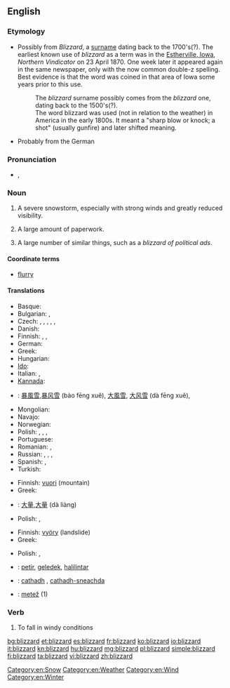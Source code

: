 ==English==

===Etymology===
{{unk.}}
{{rel-top|etymology theories}}
* Possibly from ''Blizzard'', a [[surname]] dating back to the 1700's(?). The earliest known use of ''blizzard'' as a term was in the [[W:Estherville, Iowa|Estherville, Iowa]], ''Northern Vindicator'' on 23 April 1870.  One week later it appeared again in the same newspaper, only with the now common double-z spelling.  Best evidence is that the word was coined in that area of Iowa some years prior to this use.
*: The ''blizzard'' surname possibly comes from the ''blizzard'' one, dating back to the 1500's(?).
*: The word blizzard was used (not in relation to the weather) in America in the early 1800s. It meant a "sharp blow or knock; a shot" (usually gunfire) and later shifted meaning.
* Probably from the German {{term|blitzartig||lang=de|very fast, like a lightning}}
{{rel-bottom}}

===Pronunciation===
* {{IPA|/ˈblɪz.əd/}}, {{X-SAMPA|/"blIz.@d/}}

===Noun===
{{en-noun}}

# A severe snowstorm, especially with strong winds and greatly reduced visibility.
# {{figuratively}} A large amount of paperwork.
# {{figuratively}} A large number of similar things, such as a ''blizzard of political ads''.

====Coordinate terms====
* [[flurry]]

====Translations====
{{trans-top|severe snowstorm}}
* Basque: {{t+|eu|bisuts|xs=Basque}}
* Bulgarian: {{t+|bg|виелица|f}},  {{t-|bg|фъртуна|f}}
* Czech: {{t-|cs|blizard|m}}, {{t-|cs|sněhová bouře|f}}, {{t-|cs|sněhová vichřice|f}}, {{t-|cs|vánice|f}}, {{t+|cs|metelice|f}}, {{t-|cs|chumelenice|f}}
* Danish: {{t-|da|snestorm|c}}
* Finnish: {{t+|fi|myräkkä}}, {{t+|fi|lumimyrsky}}, {{t+|fi|pyry}}
* German: {{t+|de|Schneesturm|m}}
* Greek: {{t+|el|χιονοθύελλα|f|tr=chionothýella}}
* Hungarian: {{t+|hu|hóvihar}}
* [[Ido]]: {{t-|io|nivegoza tempesto|xs=Ido}}
* Italian: {{t+|it|tormenta}}, {{t-|it|bufera di neve}}
* [[Kannada]]: {{t+|kn|ಹಿಮಪಾತ|tr=himapāta|sc=Knda|xs=Kannada}}
{{trans-mid}}
* {{ttbc|zh}}: [[暴風雪]],[[暴风雪]] (bào fēng xuě), [[大風雪]], [[大风雪]] (dà fēng xuě),
* Mongolian: {{t-|mn|цасан шуурга|tr=casan šuurga|sc=Cyrl|xs=Mongolian}}
* Navajo: {{tø|nv|chííl bił hááyoł}}
* Norwegian: {{t+|no|snøstorm|m}}
* Polish: {{t-|pl|zamieć|f}}, {{t-|pl|zadymka|f}}, {{t-|pl|śnieżyca|f}}, {{t+|pl|blizzard|m}}
* Portuguese: {{t-|pt|nevão|m}}
* Romanian: {{t+|ro|viscol|m}},  {{t+|ro|vifor|m}}
* Russian: {{t+|ru|буран|m|tr=burán}}, {{t+|ru|пурга|f|tr=purgá}}, {{t+|ru|вьюга|f|tr=v'júga}}, {{t+|ru|метель|f|tr=metél'}}
* Spanish: {{t+|es|ventisca|f}},  {{t-|es|tempestad de nieve}}
* Turkish: {{t+|tr|tipi}}
{{trans-bottom}}

{{trans-top|figuratively: large amount of paperwork}}
* Finnish: [[vuori]] (mountain)
* Greek: {{t-|el|χαρτομάνι|n|tr=chartománi}}
{{trans-mid}}
* {{ttbc|zh}}: [[大量]],[[大量]] (dà liàng)
* Polish: {{t-|pl|nawał|m}}, {{t-|pl|nawała|f}}
{{trans-bottom}}

{{trans-top|large number of similar things}}
* Finnish: [[vyöry]] (landslide)
* Greek: {{t+|el|θύελλα|f|tr=thýella}}
{{trans-mid}}
* Polish: {{t-|pl|nawał|m}}, {{t-|pl|nawała|f}}
{{trans-bottom}}

{{checktrans-top}}
* {{ttbc|id}}: [[petir]], [[geledek]], [[halilintar]]
* {{ttbc|gd}}: [[cathadh]] {{m}}, [[cathadh-sneachda]] {{m}}
{{trans-mid}}
* {{ttbc|sl}}: [[metež]] {{m}} (1)
{{trans-bottom}}

===Verb===
{{en-verb}} {{impersonal}}

# {{context|of snow}} To fall in windy conditions

[[Category:en:Snow]]
[[Category:en:Weather]]
[[Category:en:Wind]]
[[Category:en:Winter]]

[[bg:blizzard]]
[[et:blizzard]]
[[es:blizzard]]
[[fr:blizzard]]
[[ko:blizzard]]
[[io:blizzard]]
[[it:blizzard]]
[[kn:blizzard]]
[[hu:blizzard]]
[[mg:blizzard]]
[[pl:blizzard]]
[[simple:blizzard]]
[[fi:blizzard]]
[[ta:blizzard]]
[[vi:blizzard]]
[[zh:blizzard]]